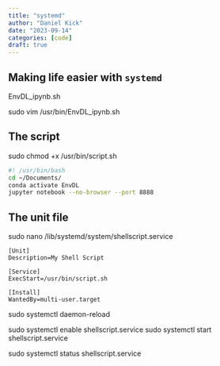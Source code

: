 ```yaml
---
title: "systemd"
author: "Daniel Kick"
date: "2023-09-14"
categories: [code]
draft: true
---
```


## Making life easier with `systemd`


EnvDL_ipynb.sh

sudo vim /usr/bin/EnvDL_ipynb.sh





## The script
sudo chmod +x /usr/bin/script.sh
```bash
#! /usr/bin/bash
cd ~/Documents/
conda activate EnvDL
jupyter notebook --no-browser --port 8888
```

## The unit file
sudo nano /lib/systemd/system/shellscript.service 

``` 
[Unit]
Description=My Shell Script

[Service]
ExecStart=/usr/bin/script.sh

[Install]
WantedBy=multi-user.target
```


sudo systemctl daemon-reload 

sudo systemctl enable shellscript.service 
sudo systemctl start shellscript.service 


sudo systemctl status shellscript.service 
